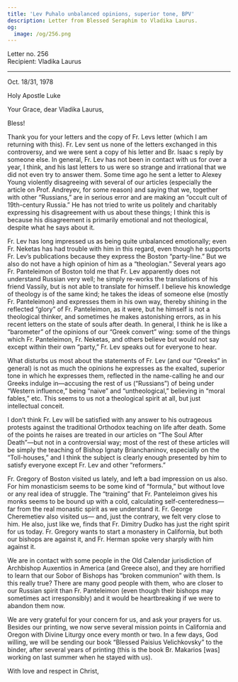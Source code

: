 ```yaml
---
title: 'Lev Puhalo unbalanced opinions, superior tone, BPV'
description: Letter from Blessed Seraphim to Vladika Laurus.
og:
  image: /og/256.png
---
```


<div style={{textAlign:'right', fontFamily:'monospace'}}>Letter no. 256</div>
<div style={{textAlign:'left', fontFamily:'monospace'}}>Recipient: Vladika Laurus</div>

---

Oct. 18/31, 1978

Holy Apostle Luke

Your Grace, dear Vladika Laurus,

Bless!

Thank you for your letters and the copy of Fr. Levs letter (which I am returning with this). Fr. Lev sent us none of the letters exchanged in this controversy, and we were sent a copy of his letter and Br. Isaac s reply by someone else. In general, Fr. Lev has not been in contact with us for over a year, I think, and his last letters to us were so strange and irrational that we did not even try to answer them. Some time ago he sent a letter to Alexey Young violently disagreeing with several of our articles (especially the article on Prof. Andreyev, for some reason) and saying that we, together with other “Russians,” are in serious error and are making an “occult cult of 19th-century Russia.” He has not tried to write us politely and charitably expressing his disagreement with us about these things; I think this is because his disagreement is primarily emotional and not theological, despite what he says about it.

Fr. Lev has long impressed us as being quite unbalanced emotionally; even Fr. Neketas has had trouble with him in this regard, even though he supports Fr. Lev’s publications because they express the Boston “party-line.” But we also do not have a high opinion of him as a “theologian.” Several years ago Fr. Panteleimon of Boston told me that Fr. Lev apparently does not understand Russian very well; he simply re-works the translations of his friend Vassily, but is not able to translate for himself. I believe his knowledge of theology is of the same kind; he takes the ideas of someone else (mostly Fr. Panteleimon) and expresses them in his own way, thereby shining in the reflected “glory” of Fr. Panteleimon, as it were, but he himself is not a theological thinker, and sometimes he makes astonishing errors, as in his recent letters on the state of souls after death. In general, I think he is like a “barometer” of the opinions of our “Greek convert” wing: some of the things which Fr. Panteleimon, Fr. Neketas, and others believe but would not say except within their own “party,” Fr. Lev speaks out for everyone to hear.

What disturbs us most about the statements of Fr. Lev (and our “Greeks” in general) is not as much the opinions he expresses as the exalted, superior tone in which he expresses them, reflected in the name-calling he and our Greeks indulge in—accusing the rest of us (“Russians”) of being under “Western influence,” being “naive” and “untheological,” believing in “moral fables,” etc. This seems to us not a theological spirit at all, but just intellectual conceit.

I don’t think Fr. Lev will be satisfied with any answer to his outrageous protests against the traditional Orthodox teaching on life after death. Some of the points he raises are treated in our articles on “The Soul After Death”—but not in a controversial way; most of the rest of these articles will be simply the teaching of Bishop Ignaty Brianchaninov, especially on the “Toll-houses,” and I think the subject is clearly enough presented by him to satisfy everyone except Fr. Lev and other “reformers.”

Fr. Gregory of Boston visited us lately, and left a bad impression on us also. For him monasticism seems to be some kind of “formula,” but without love or any real idea of struggle. The “training” that Fr. Panteleimon gives his monks seems to be bound up with a cold, calculating self-centeredness—far from the real monastic spirit as we understand it. Fr. George Cheremetiev also visited us— and, just the contrary, we felt very close to him. He also, just like we, finds that Fr. Dimitry Dudko has just the right spirit for us today. Fr. Gregory wants to start a monastery in California, but both our bishops are against it, and Fr. Herman spoke very sharply with him against it.

We are in contact with some people in the Old Calendar jurisdiction of Archbishop Auxentios in America (and Greece also), and they are horrified to learn that our Sobor of Bishops has “broken communion” with them. Is this really true? There are many good people with them, who are closer to our Russian spirit than Fr. Panteleimon (even though their bishops may sometimes act irresponsibly) and it would be heartbreaking if we were to abandon them now.

We are very grateful for your concern for us, and ask your prayers for us. Besides our printing, we now serve several mission points in California and Oregon with Divine Liturgy once every month or two. In a few days, God willing, we will be sending our book “Blessed Paisius Velichkovsky” to the binder, after several years of printing (this is the book Br. Makarios [was] working on last summer when he stayed with us).

With love and respect in Christ,